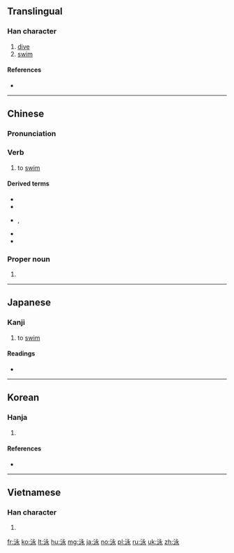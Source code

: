 ==Translingual==
{{stroke order|strokes=8}}

===Han character===
{{Han char|rn=85|rad=水|as=05|sn=8|four=33132|canj=EINE|ids=⿰氵永}}

# [[dive]]
# [[swim]]

====References====
* {{Han ref|kx=0619.020|dkj=17328|dj=1014.030|hdz=31595.050|uh=6CF3|ud=27891|bh=AA61|bd=43617}}

----

==Chinese==
{{zh-forms}}

===Pronunciation===
{{zh-pron
|m=yǒng
|c=wing6
|cat=v
}}

===Verb===
{{zh-verb}}

# to [[swim]]

====Derived terms====
* {{zh-l|游泳|swim}}
* {{zh-l|蝶泳|butterfly stroke}}
* {{zh-l|仰泳}}, {{zh-l|背泳|backstroke}}
* {{zh-l|蛙泳|breaststroke}}
* {{zh-l|自由泳|freestyle}}

===Proper noun===
{{zh-proper noun}}

# {{surname|lang=zh}}

----

==Japanese==

===Kanji===
{{ja-kanji|grade=3|rs=水05}}

# to [[swim]]

====Readings====
* {{ja-readings|goon=[[よう]] (yō)|kanon=[[えい]] (ei)|kun=[[およぐ]] (oyogu)}}

----

==Korean==

===Hanja===
{{ko-hanja|hangeul=영|eumhun=|rv=yeong|mr=yŏng|y=yeng}}

# {{defn|lang=ko|sort=水05}}

====References====
* {{Hanja ref|nav=10627}}

----

==Vietnamese==

===Han character===
{{vi-hantu|[[vịnh]], [[vạnh]]|rs=水05}}

# {{defn|lang=vi|sort=水05}}

[[fr:泳]]
[[ko:泳]]
[[lt:泳]]
[[hu:泳]]
[[mg:泳]]
[[ja:泳]]
[[no:泳]]
[[pl:泳]]
[[ru:泳]]
[[uk:泳]]
[[zh:泳]]